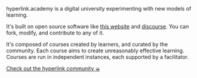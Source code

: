 
<Gap>

hyperlink.academy is a digital university experimenting with new models of
learning.

It's built on open source software like [this
website](https://gitlab.com/jaredpereira/hyperlink-academy) and
[discourse](https://www.discourse.org/). You can fork, modify, and contribute to
any of it. 

It's composed of courses created by learners, and curated by the community. Each
course aims to create unreasonably effective learning. Courses are run in
independent instances, each supported by a facilitator.

[Check out the hyperlink community  ➭](https://forum.hyperlink.academy)

</Gap>
